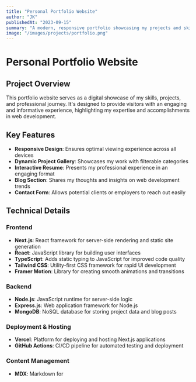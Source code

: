 ```yaml
---
title: "Personal Portfolio Website"
author: "JK"
publishedAt: "2023-09-15"
summary: "A modern, responsive portfolio showcasing my projects and skills"
image: "/images/projects/portfolio.png"
---
```


# Personal Portfolio Website

## Project Overview

This portfolio website serves as a digital showcase of my skills, projects, and professional journey. It's designed to provide visitors with an engaging and informative experience, highlighting my expertise and accomplishments in web development.

## Key Features

- **Responsive Design**: Ensures optimal viewing experience across all devices
- **Dynamic Project Gallery**: Showcases my work with filterable categories
- **Interactive Resume**: Presents my professional experience in an engaging format
- **Blog Section**: Shares my thoughts and insights on web development trends
- **Contact Form**: Allows potential clients or employers to reach out easily

## Technical Details

### Frontend

- **Next.js**: React framework for server-side rendering and static site generation
- **React**: JavaScript library for building user interfaces
- **TypeScript**: Adds static typing to JavaScript for improved code quality
- **Tailwind CSS**: Utility-first CSS framework for rapid UI development
- **Framer Motion**: Library for creating smooth animations and transitions

### Backend

- **Node.js**: JavaScript runtime for server-side logic
- **Express.js**: Web application framework for Node.js
- **MongoDB**: NoSQL database for storing project data and blog posts

### Deployment & Hosting

- **Vercel**: Platform for deploying and hosting Next.js applications
- **GitHub Actions**: CI/CD pipeline for automated testing and deployment

### Content Management

- **MDX**: Markdown for
